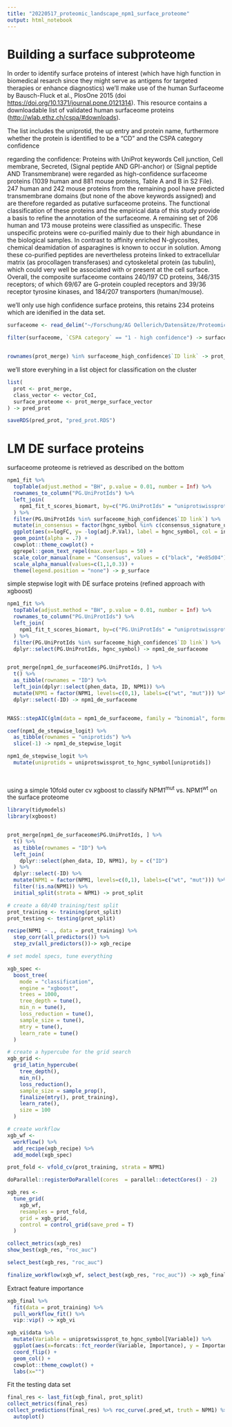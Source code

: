 ```yaml
---
title: "20220517_proteomic_landscape_npm1_surface_proteome"
output: html_notebook
---
```

# Building a surface subproteome

In order to identify surface proteins of interest (which have high function in biomedical resarch since they might serve as antigens for targeted therapies or enhance diagnostics) we'll make use of the human Surfaceome by Bausch-Fluck et al., PlosOne 2015 (doi <https://doi.org/10.1371/journal.pone.0121314>). This resource contains a downloadable list of validated human surfaceome proteins (<http://wlab.ethz.ch/cspa/#downloads>).

The list includes the uniprotid, the up entry and protein name, furthermore whether the protein is identified to be a "CD" and the CSPA category confidence

regarding the confidence: Proteins with UniProt keywords Cell junction, Cell membrane, Secreted, (Signal peptide AND GPI-anchor) or (Signal peptide AND Transmembrane) were regarded as high-confidence surfaceome proteins (1039 human and 881 mouse proteins, Table A and B in S2 File). 247 human and 242 mouse proteins from the remaining pool have predicted transmembrane domains (but none of the above keywords assigned) and are therefore regarded as putative surfaceome proteins. The functional classification of these proteins and the empirical data of this study provide a basis to refine the annotation of the surfaceome. A remaining set of 206 human and 173 mouse proteins were classified as unspecific. These unspecific proteins were co-purified mainly due to their high abundance in the biological samples. In contrast to affinity enriched N-glycosites, chemical deamidation of asparagines is known to occur in solution. Among these co-purified peptides are nevertheless proteins linked to extracellular matrix (as procollagen transferases) and cytoskeletal protein (as tubulin), which could very well be associated with or present at the cell surface. Overall, the composite surfaceome contains 240/197 CD proteins, 346/315 receptors; of which 69/67 are G-protein coupled receptors and 39/36 receptor tyrosine kinases, and 184/207 transporters (human/mouse).

we'll only use high confidence surface proteins, this retains 234 proteins which are idenified in the data set.

```r
surfaceome <- read_delim("~/Forschung/AG Oellerich/Datensätze/Proteomics Surfacome/Surface Proteins.txt",delim =  "\t")

filter(surfaceome, `CSPA category` == "1 - high confidence") -> surfaceome_high_confidence


rownames(prot_merge) %in% surfaceome_high_confidence$`ID link` -> prot_merge_surface_vector
```

we'll store everyhing in a list object for classification on the cluster

```r
list(
  prot <- prot_merge,
  class_vector <- vector_CoI,
  surface_proteome <- prot_merge_surface_vector
) -> pred_prot

saveRDS(pred_prot, "pred_prot.RDS")
```



# LM DE surface proteins

surfaceome proteome is retrieved as described on the bottom 

```r
npm1_fit %>% 
  topTable(adjust.method = "BH", p.value = 0.01, number = Inf) %>% 
  rownames_to_column("PG.UniProtIds") %>% 
  left_join(
    npm1_fit_t_scores_biomart, by=c("PG.UniProtIds" = "uniprotswissprot")
  ) %>% 
  filter(PG.UniProtIds %in% surfaceome_high_confidence$`ID link`) %>% 
  mutate(in_consensus = factor(hgnc_symbol %in% c(consensus_signature_up_in_npm1, consensus_signature_down_in_npm1))) %>% 
  ggplot(aes(x=logFC, y= -log(adj.P.Val), label = hgnc_symbol, col = in_consensus)) +
  geom_point(alpha = .7) +
  cowplot::theme_cowplot() +
  ggrepel::geom_text_repel(max.overlaps = 50) +
  scale_color_manual(name = "Consensus", values = c("black", "#e85d04")) +
  scale_alpha_manual(values=c(1,1,0.3)) +
  theme(legend.position = "none") -> p_surface
```

simple stepwise logit with DE surface proteins (refined approach with xgboost)

```r
npm1_fit %>% 
  topTable(adjust.method = "BH", p.value = 0.01, number = Inf) %>% 
  rownames_to_column("PG.UniProtIds") %>% 
  left_join(
    npm1_fit_t_scores_biomart, by=c("PG.UniProtIds" = "uniprotswissprot")
  ) %>% 
  filter(PG.UniProtIds %in% surfaceome_high_confidence$`ID link`) %>% 
  dplyr::select(PG.UniProtIds, hgnc_symbol) -> npm1_de_surfaceome


prot_merge[npm1_de_surfaceome$PG.UniProtIds, ] %>% 
  t() %>% 
  as_tibble(rownames = "ID") %>% 
  left_join(dplyr::select(phen_data, ID, NPM1)) %>% 
  mutate(NPM1 = factor(NPM1, levels=c(0,1), labels=c("wt", "mut"))) %>% 
  dplyr::select(-ID) -> npm1_de_surfaceome


MASS::stepAIC(glm(data = npm1_de_surfaceome, family = "binomial", formula = NPM1 ~ ., control = list(maxit = 1000)), trace = F) -> npm1_de_stepwise_logit

coef(npm1_de_stepwise_logit) %>% 
  as_tibble(rownames = "uniprotids") %>% 
  slice(-1) -> npm1_de_stepwise_logit 

npm1_de_stepwise_logit %>% 
  mutate(uniprotids = uniprotswissprot_to_hgnc_symbol[uniprotids])
  
  

```

using a simple 10fold outer cv xgboost to classify NPM1^mut^ vs. NPM1^wt^ on the surface proteome

```r
library(tidymodels)
library(xgboost)


prot_merge[npm1_de_surfaceome$PG.UniProtIds, ] %>% 
  t() %>% 
  as_tibble(rownames = "ID") %>% 
  left_join(
    dplyr::select(phen_data, ID, NPM1), by = c("ID")
  ) %>% 
  dplyr::select(-ID) %>% 
  mutate(NPM1 = factor(NPM1, levels=c(0,1), labels=c("wt", "mut"))) %>% 
  filter(!is.na(NPM1)) %>% 
  initial_split(strata = NPM1) -> prot_split

# create a 60/40 training/test split
prot_training <- training(prot_split)
prot_testing <- testing(prot_split)

recipe(NPM1 ~ ., data = prot_training) %>% 
  step_corr(all_predictors()) %>% 
  step_zv(all_predictors())-> xgb_recipe

# set model specs, tune everything

xgb_spec <- 
  boost_tree(
    mode = "classification",
    engine = "xgboost",
    trees = 1000,
    tree_depth = tune(),
    min_n = tune(),
    loss_reduction = tune(),
    sample_size = tune(),
    mtry = tune(),
    learn_rate = tune()
  )

# create a hypercube for the grid search
xgb_grid <-
  grid_latin_hypercube(
    tree_depth(), 
    min_n(), 
    loss_reduction(), 
    sample_size = sample_prop(), 
    finalize(mtry(), prot_training), 
    learn_rate(), 
    size = 100
  )

# create workflow
xgb_wf <- 
  workflow() %>% 
  add_recipe(xgb_recipe) %>% 
  add_model(xgb_spec) 

prot_fold <- vfold_cv(prot_training, strata = NPM1)

doParallel::registerDoParallel(cores  = parallel::detectCores() - 2)

xgb_res <- 
  tune_grid(
    xgb_wf,
    resamples = prot_fold,
    grid = xgb_grid,
    control = control_grid(save_pred = T)
  )

collect_metrics(xgb_res)
show_best(xgb_res, "roc_auc")

select_best(xgb_res, "roc_auc")

finalize_workflow(xgb_wf, select_best(xgb_res, "roc_auc")) -> xgb_final
```

Extract feature importance

```r
xgb_final %>% 
  fit(data = prot_training) %>% 
  pull_workflow_fit() %>% 
  vip::vip() -> xgb_vi

xgb_vi$data %>% 
  mutate(Variable = uniprotswissprot_to_hgnc_symbol[Variable]) %>% 
  ggplot(aes(x=forcats::fct_reorder(Variable, Importance), y = Importance)) +
  coord_flip() +
  geom_col() +
  cowplot::theme_cowplot() +
  labs(x="")
```

Fit the testing data set

```r
final_res <- last_fit(xgb_final, prot_split)
collect_metrics(final_res)
collect_predictions(final_res) %>% roc_curve(.pred_wt, truth = NPM1) %>% 
  autoplot()
```

